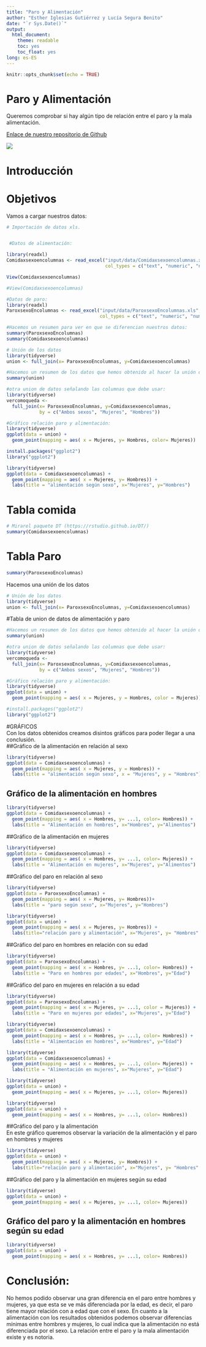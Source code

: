 ```yaml
---
title: "Paro y Alimentación"
author: "Esther Iglesias Gutiérrez y Lucía Segura Benito"
date: "`r Sys.Date()`"
output: 
  html_document:
    theme: readable
    toc: yes
    toc_float: yes
long: es-ES
---
```


```r
knitr::opts_chunk$set(echo = TRUE)
```

# Paro y Alimentación

Queremos comprobar si hay algún tipo de relación entre el paro y la mala alimentación.

[Enlace de nuestro repositorio de Github](https://github.com/EstherIglesias/Seminario_Fuentes)

![](imagen_sana.jpg)

# Introducción

# Objetivos 


Vamos a cargar nuestros datos:

```r



# Importación de datos xls.


 #Datos de alimentación:

library(readxl)
Comidaxsexoencolumnas <- read_excel("input/data/Comidaxsexoencolumnas.xls", 
                                    col_types = c("text", "numeric", "numeric", "numeric"))
``` 

```r
View(Comidaxsexoencolumnas)
```



```r
#View(Comidaxsexoencolumnas)

```

```r
#Datos de paro:
library(readxl)
ParoxsexoEncolumnas <- read_excel("input/data/ParoxsexoEncolumnas.xls", 
                                  col_types = c("text", "numeric", "numeric", "numeric"))
```



```r
#Hacemos un resumen para ver en que se diferencian nuestros datos:
summary(ParoxsexoEncolumnas)
summary(Comidaxsexoencolumnas)
```


```r
# Unión de los datos
library(tidyverse)
union <- full_join(x= ParoxsexoEncolumnas, y=Comidaxsexoencolumnas)
```

```r
#Hacemos un resumen de los datos que hemos obtenido al hacer la unión de los datos:
summary(union)
```

```r
#otra union de datos señalando las columnas que debe usar:
library(tidyverse)
vercomoqueda <- 
  full_join(x= ParoxsexoEncolumnas, y=Comidaxsexoencolumnas, 
            by = c("Ambos sexos", "Mujeres", "Hombres"))

#Gráfico relación paro y alimentación:
library(tidyverse)
ggplot(data = union) + 
  geom_point(mapping = aes( x = Mujeres, y= Hombres, color= Mujeres))
```

```r
install.packages("ggplot2")
library("ggplot2")
```

```r

library(tidyverse)
ggplot(data = Comidaxsexoencolumnas) + 
  geom_point(mapping = aes( x = Mujeres, y= Hombres)) + 
  labs(title = "alimentación según sexo", x="Mujeres", y="Hombres")
```



# Tabla comida
```r
# Mirarel paquete DT (https://rstudio.github.io/DT/)
summary(Comidaxsexoencolumnas)
```

# Tabla Paro 
```r
summary(ParoxsexoEncolumnas)
```

Hacemos una unión de los datos
```r
# Unión de los datos
library(tidyverse)
union <- full_join(x= ParoxsexoEncolumnas, y=Comidaxsexoencolumnas)
```

#Tabla de union de datos de alimentación y paro  
```r
#Hacemos un resumen de los datos que hemos obtenido al hacer la unión de los datos:
summary(union)
```

```r
#otra union de datos señalando las columnas que debe usar:
library(tidyverse)
vercomoqueda <- 
  full_join(x= ParoxsexoEncolumnas, y=Comidaxsexoencolumnas, 
            by = c("Ambos sexos", "Mujeres", "Hombres"))

#Gráfico relación paro y alimentación:
library(tidyverse)
ggplot(data = union) + 
  geom_point(mapping = aes( x = Mujeres, y = Hombres, color = Mujeres))
```

```r
#install.packages("ggplot2")
library("ggplot2")
```

#GRÁFICOS  
Con los datos obtenidos creamos disintos gráficos para poder llegar a una conclusión.   
##Gráfico de la alimentación en relación al sexo  

```r

library(tidyverse)
ggplot(data = Comidaxsexoencolumnas) + 
  geom_point(mapping = aes( x = Mujeres, y = Hombres)) + 
  labs(title = "alimentación según sexo", x = "Mujeres", y = "Hombres")
```

## Gráfico de la alimentación en hombres   
```r
library(tidyverse)
ggplot(data = Comidaxsexoencolumnas) + 
  geom_point(mapping = aes( x = Hombres, y= ...1, color= Hombres)) +
  labs(title = "Alimentación en hombres", x="Hombres", y="Alimentos")
```

##Gráfico de la alimentación en mujeres  

```r
library(tidyverse)
ggplot(data = Comidaxsexoencolumnas) + 
  geom_point(mapping = aes( x = Hombres, y= ...1, color= Mujeres)) +
  labs(title = "Alimentación en mujeres", x="Mujeres", y="Alimentos")
```


##Gráfico del paro en relación al sexo  
  
```r
library(tidyverse)
ggplot(data = ParoxsexoEncolumnas) + 
  geom_point(mapping = aes( x = Mujeres, y= Hombres))+
  labs(title = "paro según sexo", x="Mujeres", y="Hombres")
```


```r
library(tidyverse)
ggplot(data = union) + 
  geom_point(mapping = aes( x = Mujeres, y= Hombres)) + 
  labs(title="relación paro y alimentación", x="Mujeres", y= "Hombres" )
```



##Gráfico del paro en hombres en relación con su edad  
```r
library(tidyverse)
ggplot(data = ParoxsexoEncolumnas) + 
  geom_point(mapping = aes( x = Hombres, y= ...1, color= Hombres)) +
  labs(title = "Paro en hombres por edades", x="Hombres", y="Edad")
```

##Gráfico del paro en mujeres en relación a su edad  
```r
library(tidyverse)
ggplot(data = ParoxsexoEncolumnas) + 
  geom_point(mapping = aes( x = Mujeres, y= ...1, color = Mujeres)) +
  labs(title = "Paro en mujeres por edades", x="Mujeres", y="Edad")
```


```r
library(tidyverse)
ggplot(data = Comidaxsexoencolumnas) + 
  geom_point(mapping = aes( x = Hombres, y= ...1, color= Hombres)) +
  labs(title = "Alimentación en hombres", x="Hombres", y="Edad")
```


```r
library(tidyverse)
ggplot(data = Comidaxsexoencolumnas) + 
  geom_point(mapping = aes( x = Hombres, y= ...1, color= Mujeres)) +
  labs(title = "Alimentación en mujeres", x="Mujeres", y="Edad")
```


```r
library(tidyverse)
ggplot(data = union) + 
  geom_point(mapping = aes( x = Mujeres, y= ...1, color= Mujeres))
```


```r
library(tidyverse)
ggplot(data = union) + 
  geom_point(mapping = aes( x = Hombres, y= ...1, color= Hombres))


```




##Gráfico del paro y la alimentación  
En este gráfico queremos observar la variación de la alimentación y el paro en hombres y mujeres  
```r
library(tidyverse)
ggplot(data = union) + 
  geom_point(mapping = aes( x = Mujeres, y= Hombres)) + 
  labs(title="relación paro y alimentación", x="Mujeres", y= "Hombres" ) 
```

##Gráfico del paro y la alimentación en mujeres según su edad  

```r
library(tidyverse)
ggplot(data = union) + 
  geom_point(mapping = aes( x = Mujeres, y= ...1, color= Mujeres))
```

## Gráfico del paro y la alimentación en hombres según su edad

```r
library(tidyverse)
ggplot(data = union) + 
  geom_point(mapping = aes( x = Hombres, y= ...1, color= Hombres))
```

# Conclusión:

No hemos podido observar una gran diferencia en el paro entre hombres y mujeres, ya que esta se ve más diferenciada por la edad, es decir, el paro tiene mayor relación con a edad que con el sexo.
En cuanto a la alimentación con los resultados obtenidos podemos observar diferencias mínimas entre hombres y mujeres, lo cual indica que la alimentación no está diferenciada por el sexo.
La relación entre el paro y la mala alimentación existe y es notoria.


